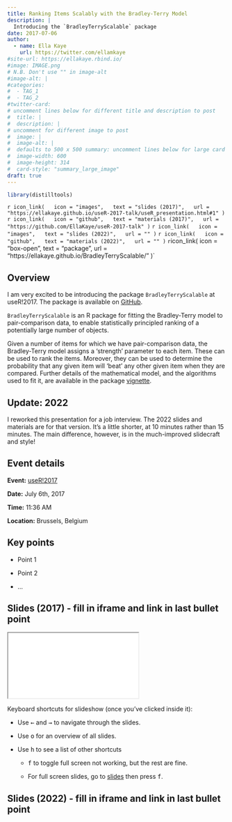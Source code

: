 ```yaml
---
title: Ranking Items Scalably with the Bradley-Terry Model
description: |
  Introducing the `BradleyTerryScalable` package
date: 2017-07-06
author: 
  - name: Ella Kaye
    url: https://twitter.com/ellamkaye
#site-url: https://ellakaye.rbind.io/
#image: IMAGE.png
# N.B. Don't use "" in image-alt
#image-alt: |
#categories:
#  - TAG_1
#  - TAG_2
#twitter-card: 
# uncomment lines below for different title and description to post
#  title: |
#  description: |
# uncomment for different image to post
#  image: |
#  image-alt: |
#  defaults to 500 x 500 summary: uncomment lines below for large card
#  image-width: 600 
#  image-height: 314
#  card-style: "summary_large_image" 
draft: true
---
```


```r
library(distilltools)
```


`r icon_link(
  icon = "images",
  text = "slides (2017)",
  url = "https://ellakaye.github.io/useR-2017-talk/useR_presentation.html#1"
)`
`r icon_link(
  icon = "github",
  text = "materials (2017)",
  url = "https://github.com/EllaKaye/useR-2017-talk"
)`
`r icon_link(
  icon = "images",
  text = "slides (2022)",
  url = ""
)`
`r icon_link(
  icon = "github",
  text = "materials (2022)",
  url = ""
)`
`r `icon_link(
  icon = "box-open",
  text = "package",
  url = "https://ellakaye.github.io/BradleyTerryScalable/"
)`

## Overview 

I am very excited to be introducing the package `BradleyTerryScalable` at useR!2017. The package is available on [GitHub](https://github.com/EllaKaye/BradleyTerryScalable).

`BradleyTerryScalable` is an R package for fitting the Bradley-Terry model to pair-comparison data, to enable statistically principled ranking of a potentially large number of objects.

Given a number of items for which we have pair-comparison data, the Bradley-Terry model assigns a ‘strength’ parameter to each item. These can be used to rank the items. Moreover, they can be used to determine the probability that any given item will ‘beat’ any other given item when they are compared. Further details of the mathematical model, and the algorithms used to fit it, are available in the package [vignette](https://ellakaye.github.io/BradleyTerryScalable/articles/BradleyTerryScalable.html).

:::{.callout-note collapse="false"}
## Update: 2022
I reworked this presentation for a job interview. The 2022 slides and materials are for that version. It's a little shorter, at 10 minutes rather than 15 minutes. The main difference, however, is in the much-improved slidecraft and style!
:::

## Event details

**Event:** [useR!2017](https://user2017.brussels)

**Date:** July 6th, 2017

**Time:** 11:36 AM

**Location:** Brussels, Belgium

## Key points

- Point 1

- Point 2

- ...

## Slides (2017) - fill in iframe and link in last bullet point

<iframe class="slide-deck ar-4-3" src="FILL IN" title="FILL IN">
</iframe>

Keyboard shortcuts for slideshow (once you've clicked inside it):

- Use <kbd>←</kbd> and <kbd>→</kbd> to navigate through the slides.

- Use <kbd>o</kbd> for an overview of all slides.

- Use <kbd>h</kbd> to see a list of other shortcuts 
  
  - <kbd>f</kbd> to toggle full screen not working, but the rest are fine.
  
  - For full screen slides, go to [slides]("") then press <kbd>f</kbd>.
  
## Slides (2022) - fill in iframe and link in last bullet point